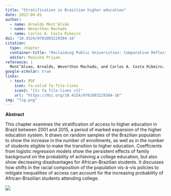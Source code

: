 ```yaml
---
title: "Stratification in Brazilian higher education"
date: 2022-04-01
author:
  - name: Arnaldo Mont'Alvão
  - name: Weverthon Machado
  - name: Carlos A. Costa Ribeiro
doi: "10.4324/9781003229384-16"
citation:
  type: chapter
  container-title: "Reclaiming Public Universities: Comparative Reflections for Reforms"
  editor: Manisha Priyam
reference: | 
  Mont’Alvao, Arnaldo, Weverthon Machado, and Carlos A. Costa Ribeiro. 2022. ‘Stratification in Brazilian Higher Education’. In *Reclaiming Public Universities*, by Manisha Priyam, 1st ed., 255–69. Routledge. [https://doi.org/10.4324/9781003229384-16](https://doi.org/10.4324/9781003229384-16).
google-scholar: true
links: 
  - text: PDF
    icon: fa-solid fa-file-lines
    icon2: "{{< fa file-lines >}}"
    url: "https://doi.org/10.4324/9781003229384-16"
img: "fig.png"
---
```


**Abstract**

::: {layout-ncol="2"}
This chapter examines the stratification of access to higher education in Brazil between 2001 and 2015, a period of marked expansion of the higher education system. It draws on random samples of the Brazilian population to show the increase in the number of enrollments, as well as in the number of students eligible to make the transition to higher education. Coefficients from logistic regression models show the persistent effects of family background on the probability of achieving a college education, but also show decreasing disadvantages for African-Brazilian students. It discusses how shifts in the racial composition of the population vis-à-vis policies to mitigate inequalities of access can account for the increasing probability of African-Brazilian students attending college.

![](fig.png)
:::


